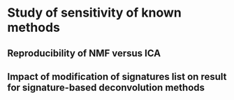 # Study of sensitivity  of known methods 

## Reproducibility of NMF versus ICA

## Impact of modification of signatures list on result for signature-based deconvolution methods